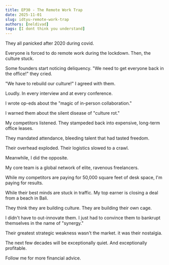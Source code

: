 ```yaml
---
title: EP30 - The Remote Work Trap
date: 2025-11-01
slug: idtyu-remote-work-trap
authors: [neldivad]
tags: [I dont think you understand]
---
```


They all panicked after 2020 during covid.

Everyone is forced to do remote work during the lockdown. Then, the culture stuck. 

Some founders start noticing deliquency. "We need to get everyone back in the office!" they cried.

"We have to rebuild our culture!" I agreed with them. 

Loudly. In every interview and at every conference.

I wrote op-eds about the "magic of in-person collaboration." 

I warned them about the silent disease of "culture rot."

<!--truncate-->

My competitors listened. They stampeded back into expensive, long-term office leases.

They mandated attendance, bleeding talent that had tasted freedom.

Their overhead exploded. Their logistics slowed to a crawl.

Meanwhile, I did the opposite.

My core team is a global network of elite, ravenous freelancers.

While my competitors are paying for 50,000 square feet of desk space, I'm paying for results.

While their best minds are stuck in traffic. My top earner is closing a deal from a beach in Bali.

They think they are building culture. They are building their own cage.

I didn't have to out-innovate them. I just had to convince them to bankrupt themselves in the name of "synergy."

Their greatest strategic weakness wasn't the market. it was their nostalgia.

The next few decades will be exceptionally quiet. And exceptionally profitable. 

Follow me for more financial advice.
